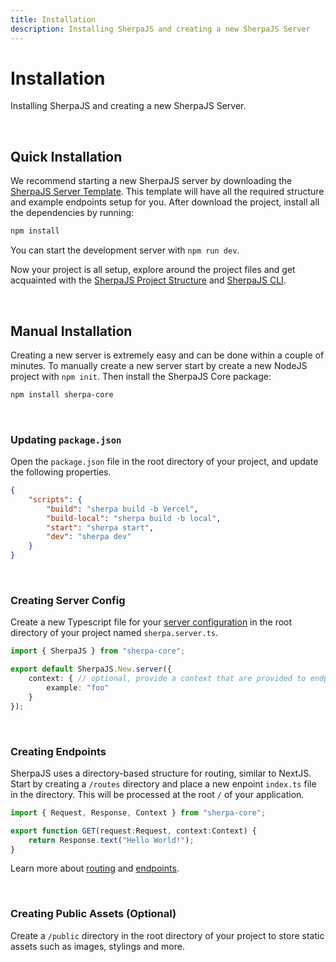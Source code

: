 ```yaml
---
title: Installation
description: Installing SherpaJS and creating a new SherpaJS Server
---
```



# Installation
Installing SherpaJS and creating a new SherpaJS Server.


<br/>


## Quick Installation
We recommend starting a new SherpaJS server by downloading the
[SherpaJS Server Template](https://github.com/sellersindustry/SherpaJS-template-server).
This template will have all the required structure and example
endpoints setup for you. After download the project, install all the
dependencies by running:
```bash
npm install
```

You can start the development server with `npm run dev`.

Now your project is all setup, explore around the project files and get
acquainted with the [SherpaJS Project Structure](/structure) and
[SherpaJS CLI](/api/cli).


<br/>


## Manual Installation
Creating a new server is extremely easy and can be done within a couple of
minutes. To manually create a new server start by create a new NodeJS project
with `npm init`. Then install the SherpaJS Core package:

```bash
npm install sherpa-core
```

<br/>


### Updating `package.json`
Open the `package.json` file in the root directory of your project, and update
the following properties.

```json title="package.json"
{
    "scripts": {
        "build": "sherpa build -b Vercel",
        "build-local": "sherpa build -b local",
        "start": "sherpa start",
        "dev": "sherpa dev"
    }
}
```


<br/>


### Creating Server Config
Create a new Typescript file for your [server configuration](/build/server-config)
in the root directory of your project named `sherpa.server.ts`.

```typescript title="sherpa.server.ts"
import { SherpaJS } from "sherpa-core";

export default SherpaJS.New.server({
    context: { // optional, provide a context that are provided to endpoints
        example: "foo"
    }
});
```


<br/>


### Creating Endpoints
SherpaJS uses a directory-based structure for routing, similar to NextJS. Start
by creating a `/routes` directory and place a new enpoint `index.ts` file in the
directory. This will be processed at the root `/` of your application.

```typescript title="index.ts"
import { Request, Response, Context } from "sherpa-core";

export function GET(request:Request, context:Context) {
    return Response.text("Hello World!");
}
```

Learn more about [routing](/build/rounting) and [endpoints](/build/endpoints).


<br/>


### Creating Public Assets (Optional)
Create a `/public` directory in the root directory of your project to store
static assets such as images, stylings and more.

